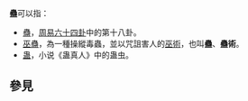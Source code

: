 '''蠱'''可以指：
*[[周易六十四卦列表#蠱|蠱]]，[[周易六十四卦|周易六十四卦]]中的第十八卦。
*[[巫蠱|巫蠱]]，為一種操縱毒蟲，並以咒詛害人的[[巫術|巫術]]，也叫'''蠱'''、'''蠱術'''。
* [[蛊|蛊]]，小说《蛊真人》中的蛊虫。
== 參見 ==
{{disambig|Cat=一字消歧义|G}}